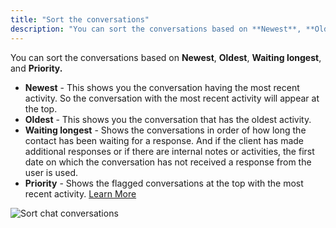```yaml
---
title: "Sort the conversations"
description: "You can sort the conversations based on **Newest**, **Oldest**, **Waiting longest**, and **Priority.**..."
---
```


You can sort the conversations based on **Newest**, **Oldest**, **Waiting longest**, and **Priority.**

*   **Newest** - This shows you the conversation having the most recent activity. So the conversation with the most recent activity will appear at the top.
*   **Oldest** - This shows you the conversation that has the oldest activity.
*   **Waiting longest** - Shows the conversations in order of how long the contact has been waiting for a response. And if the client has made additional responses or if there are internal notes or activities, the first date on which the conversation has not received a response from the user is used.
*   **Priority** - Shows the flagged conversations at the top with the most recent activity. [Learn More](https://support.salesmate.io/hc/en-us/articles/360058891771)

<img src="https://support.salesmate.io/hc/article_attachments/50754491131545" alt="Sort chat conversations" />